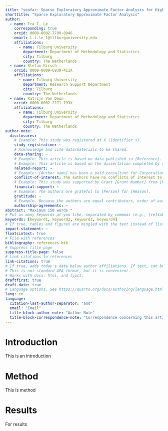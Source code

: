 ```yaml
---
title: "seafar: Sparse Exploratory Approximate Factor Analysis for High-dimensional Data in R"
shorttitle: "Sparse Exploratory Approximate Factor Analysis"
author:
  - name: Tra T. Le
    corresponding: true
    orcid: 0000-0002-7700-8946
    email: t.t.le_1@tilburguniversity.edu
    affiliations:
      - name: Tilburg University
        department: Department of Methodology and Statistics
        city: Tilburg
        country: The Netherlands
  - name: Stefan Kirsch
    orcid: 0009-0009-6939-411X
    affiliations:
      - name: Tilburg University
        department: Research Support Department
        city: Tilburg
        country: The Netherlands
  - name: Katrijn Van Deun
    orcid: 0000-0002-2271-793X
    affiliations:
      - name: Tilburg University
        department: Department of Methodology and Statistics
        city: Tilburg
        country: The Netherlands
author-note:
  disclosures:
    # Example: This study was registered at X (Identifier Y).
    study-registration: ~
    # Acknowledge and cite data/materials to be shared.
    data-sharing: ~
    # Example: This article is based on data published in [Reference].
    # Example: This article is based on the dissertation completed by [citation].  
    related-report: ~
    # Example: [Author name] has been a paid consultant for Corporation X, which funded this study.
    conflict-of-interest: The authors have no conflicts of interest to disclose.
    # Example: This study was supported by Grant [Grant Number] from [Funding Source].
    financial-support: ~
    # Example: The authors are grateful to [Person] for [Reason].
    gratitude: ~
    # Example. Because the authors are equal contributors, order of authorship was determined by a fair coin toss.
    authorship-agreements: ~
abstract: "Maximum 150 words "
# Put as many keywords at you like, separated by commmas (e.g., [reliability, validity, generalizability])
keywords: [keyword1, keyword2, keyword3, keyword4]
# If true, tables and figures are mingled with the text instead of listed at the end of the document.
impact-statement: ~
floatsintext: true
# File with references
bibliography: references.bib
# Suppress title page
suppress-title-page: false
# Link citations to references
link-citations: true
# If true, adds today's date below author affiliations. If text, can be any value.
# This is not standard APA format, but it is convenient.
# Works with docx, html, and typst. 
draftfirst: true
draft-date: true
# Language options. See https://quarto.org/docs/authoring/language.html
lang: en
language:
  citation-last-author-separator: "and"
  email: "Email"
  title-block-author-note: "Author Note"
  title-block-correspondence-note: "Correspondence concerning this article should be addressed to"
---
```


\linenumbers
# Introduction
This is an introduction

# Method 
This is method

# Results
For results